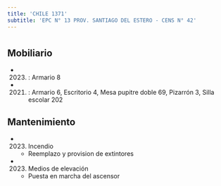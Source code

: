 ```yaml
---
title: 'CHILE 1371'
subtitle: 'EPC N° 13 PROV. SANTIAGO DEL ESTERO - CENS N° 42'
---
```


#


## Mobiliario

*  (2023) : Armario 8 

*  (2021) : Armario 6, Escritorio 4, Mesa pupitre doble 69, Pizarrón 3, Silla escolar 202 





## Mantenimiento

*  (2023) Incendio 
    + Reemplazo y provision de extintores

*  (2023) Medios de elevación 
    + Puesta en marcha del ascensor



